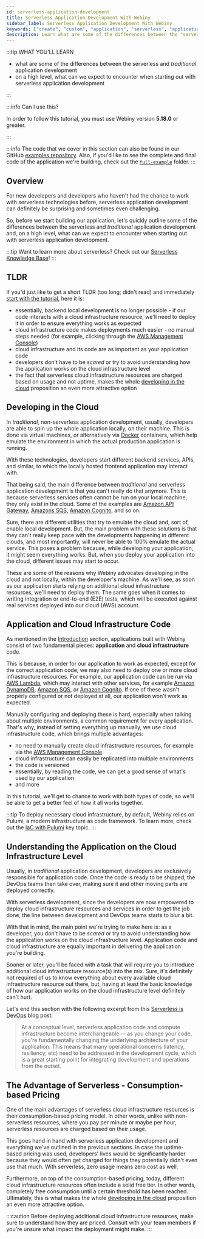 ```yaml
---
id: serverless-application-development
title: Serverless Application Development With Webiny
sidebar_label: Serverless Application Development With Webiny
keywords: ["create", "custom", "application", "serverless", "application", "development"]
description: Learn what are some of the differences between the "serverless" and "traditional" application development and, on a high level, what can we expect to encounter when starting out with serverless application development.
---
```



:::tip WHAT YOU’LL LEARN

- what are some of the differences between the serverless and _traditional_ application development
- on a high level, what can we expect to encounter when starting out with serverless application development

:::

:::info Can I use this?

In order to follow this tutorial, you must use Webiny version **5.18.0** or greater.

:::

:::info
The code that we cover in this section can also be found in our GitHub [examples repository](https://github.com/webiny/webiny-examples/tree/master/create-custom-application/02-getting-started). Also, if you'd like to see the complete and final code of the application we're building, check out the [`full-example`](https://github.com/webiny/webiny-examples/tree/master/create-custom-application/full-example) folder.
:::

## Overview

For new developers and developers who haven't had the chance to work with serverless technologies before, serverless application development can definitely be surprising and sometimes even challenging.

So, before we start building our application, let's quickly outline some of the differences between the serverless and _traditional_ application development and, on a high level, what can we expect to encounter when starting out with serverless application development.

:::tip
Want to learn more about serverless? Check out our [Serverless Knowledge Base](https://www.webiny.com/serverless-knowledge-base/serverless)!
:::

## TLDR

If you'd just like to get a short TLDR (too long; didn't read) and immediately [start with the tutorial](/docs/tutorials/create-custom-application/getting-started), here it is:

- essentially, backend local development is no longer possible - if our code interacts with a cloud infrastructure resource, we'll need to deploy it in order to ensure everything works as expected
- cloud infrastructure code makes deployments much easier - no manual steps needed (for example, clicking through the [AWS Management Console](https://aws.amazon.com/console/))
- cloud infrastructure and its code are as important as your application code
- developers don't have to be _scared_ or try to avoid understanding how the application works on the cloud infrastructure level
- the fact that serverless cloud infrastructure resources are charged based on usage and not uptime, makes the whole [developing in the cloud](/docs/tutorials/create-custom-application/serverless-application-development#developing-in-the-cloud) proposition an even more attractive option

## Developing in the Cloud

In _traditional_, non-serverless application development, usually, developers are able to spin up the whole application locally, on their machine. This is done via virtual machines, or alternatively via [Docker](https://www.docker.com/) containers, which help emulate the environment in which the actual production application is running.

With these technologies, developers start different backend services, APIs, and similar, to which the locally hosted frontend application may interact with.

That being said, the main difference between _traditional_ and serverless application development is that you can't really do that anymore. This is because serverless services often cannot be run on your local machine, they only exist in the cloud. Some of the examples are [Amazon API Gateway](https://aws.amazon.com/api-gateway/), [Amazons SQS](https://aws.amazon.com/sqs/), [Amazon Cognito](https://aws.amazon.com/cognito/), and so on.

Sure, there are different utilities that try to emulate the cloud and, sort of, enable local development. But, the main problem with these solutions is that they can't really keep pace with the developments happening in different clouds, and most importantly, will never be able to 100% emulate the actual service. This poses a problem because, while developing your application, it might seem everything works. But, when you deploy your application into the cloud, different issues may start to occur.

These are some of the reasons why Webiny advocates developing in the cloud and not locally, within the developer's machine. As we'll see, as soon as our application starts relying on additional cloud infrastructure resources, we'll need to deploy them. The same goes when it comes to writing integration or end-to-end (E2E) tests, which will be executed against real services deployed into our cloud (AWS) account.

## Application and Cloud Infrastructure Code

As mentioned in the [Introduction](/docs/tutorials/create-custom-application/introduction) section, applications built with Webiny consist of two fundamental pieces: **application** and **cloud infrastructure** code.

This is because, in order for our application to work as expected, except for the correct application code, we may also need to deploy one or more cloud infrastructure resources. For example, our application code can be run via [AWS Lambda](https://aws.amazon.com/lambda/), which may interact with other services, for example [Amazon DynamoDB](https://aws.amazon.com/dynamodb/), [Amazon SQS](https://aws.amazon.com/sqs/), or [Amazon Cognito](https://aws.amazon.com/cognito/). If one of these wasn't properly configured or not deployed at all, our application won't work as expected.

Manually configuring and deploying these is hard, especially when talking about multiple environments, a common requirement for every application. That's why, instead of setting everything up manually, we use cloud infrastructure code, which brings multiple advantages:

- no need to manually create cloud infrastructure resources, for example via the [AWS Management Console](https://aws.amazon.com/console/)
- cloud infrastructure can easily be replicated into multiple environments
- the code is versioned
- essentially, by reading the code, we can get a good sense of what's used by our application
- and more

In this tutorial, we'll get to chance to work with both types of code, so we'll be able to get a better feel of how it all works together.

:::tip
To deploy necessary cloud infrastructure, by default, Webiny relies on Pulumi, a modern infrastructure as code framework. To learn more, check out the [IaC with Pulumi](/docs/key-topics/deployment/iac-with-pulumi) key topic.
:::

## Understanding the Application on the Cloud Infrastructure Level

Usually, in _traditional_ application development, developers are exclusively responsible for application code. Once the code is ready to be shipped, the DevOps teams then take over, making sure it and other moving parts are deployed correctly.

With serverless development, since the developers are now empowered to deploy cloud infrastructure resources and services in order to get the job done, the line between development and DevOps teams starts to blur a bit.

With that in mind, the main point we're trying to make here is: as a developer, you don't have to be _scared_ or try to avoid understanding how the application works on the cloud infrastructure level. Application code and cloud infrastructure are equally important in delivering the application you're building.

Sooner or later, you'll be faced with a task that will require you to introduce additional cloud infrastructure resource(s) into the mix. Sure, it's definitely not required of us to know everything about every available cloud infrastructure resource out there, but, having at least the basic knowledge of how our application works on the cloud infrastructure level definitely can't hurt.

Let's end this section with the following excerpt from this [Serverless is DevOps](https://www.stackery.io/blog/erverless-is-devops/) blog post:

> At a conceptual level, serverless application code and compute infrastructure become interchangeable -- as you change your code, you're fundamentally changing the underlying architecture of your application. This means that many operational concerns (latency, resiliency, etc) need to be addressed in the development cycle, which is a great starting point for integrating development and operations from the outset.

## The Advantage of Serverless - Consumption-based Pricing

One of the main advantages of serverless cloud infrastructure resources is their consumption-based pricing model. In other words, unlike with non-serverless resources, where you pay per minute or maybe per hour, serverless resources are charged based on their usage.

This goes hand in hand with serverless application development and everything we've outlined in the previous sections. In case the uptime-based pricing was used, developers' lives would be significantly harder because they would often get charged for things they potentially didn't even use that much. With serverless, zero usage means zero cost as well.

Furthermore, on top of the consumption-based pricing, today, different cloud infrastructure resources often include a solid free tier. In other words, completely free consumption until a certain threshold has been reached. Ultimately, this is what makes the whole [developing in the cloud](/docs/tutorials/create-custom-application/serverless-application-development#developing-in-the-cloud) proposition an even more attractive option.

:::caution
Before deploying additional cloud infrastructure resources, make sure to understand how they are priced. Consult with your team members if you're unsure what impact the deployment might make.
:::
